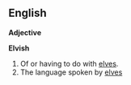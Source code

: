 =='''English'''==
'''Adjective'''

'''Elvish'''
#Of or having to do with [[:en:elf|elves]].
#The language spoken by [[:en:elf|elves]]